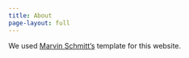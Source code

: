 ```yaml
---
title: About
page-layout: full
---
```


We used [Marvin Schmitt's](https://www.marvinschmitt.com/) template for this website.